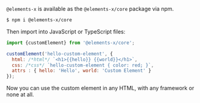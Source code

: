 
<Meta title="Getting Started" />

`@elements-x` is available as the `@elements-x/core` package via npm.

```Bash
$ npm i @elements-x/core
```
Then import into JavaScript or TypeScript files:

```javascript
import {customElement} from '@elements-x/core';

customElement('hello-custom-element', {
  html: /*html*/ `<h1>{{hello}} {{world}}</h1>`,
  css: /*css*/ `hello-custom-element { color: red; }`,
  attrs : { hello: 'Hello', world: 'Custom Element' }
});
```

Now you can use the custom element in any HTML, with any framework or none at all. 